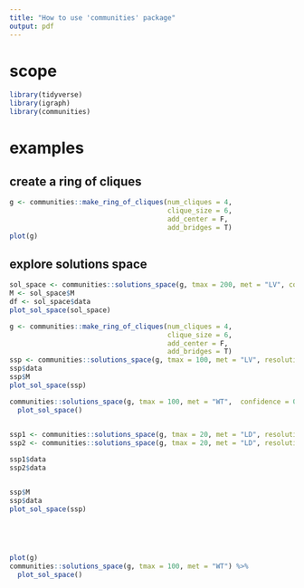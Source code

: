 ```yaml
---
title: "How to use 'communities' package" 
output: pdf
---
```


# scope

```r
library(tidyverse)
library(igraph)
library(communities)
```


# examples
## create a ring of cliques

```r
g <- communities::make_ring_of_cliques(num_cliques = 4,
                                       clique_size = 6, 
                                       add_center = F, 
                                       add_bridges = T)
plot(g)
```


## explore solutions space
```r
sol_space <- communities::solutions_space(g, tmax = 200, met = "LV", confidence = .95, resolution = 1.0)
M <- sol_space$M 
df <- sol_space$data
plot_sol_space(sol_space)

```

  

```r
g <- communities::make_ring_of_cliques(num_cliques = 4,
                                       clique_size = 6, 
                                       add_center = F, 
                                       add_bridges = T)
ssp <- communities::solutions_space(g, tmax = 100, met = "LV", resolution = 1, confidence = .95) 
ssp$data
ssp$M
plot_sol_space(ssp)
```


```r
communities::solutions_space(g, tmax = 100, met = "WT",  confidence = 0.95) %>% 
  plot_sol_space()
 
```

```r
ssp1 <- communities::solutions_space(g, tmax = 20, met = "LD", resolution = 0.9)
ssp2 <- communities::solutions_space(g, tmax = 20, met = "LD", resolution = 0.9, comp_method = 'nmi') 

ssp1$data
ssp2$data


ssp$M
ssp$data
plot_sol_space(ssp)


 
 
```

```r
plot(g)
communities::solutions_space(g, tmax = 100, met = "WT") %>% 
  plot_sol_space()
```

